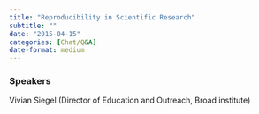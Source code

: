 ```yaml
---
title: "Reproducibility in Scientific Research"
subtitle: ""
date: "2015-04-15"
categories: [Chat/Q&A]
date-format: medium 
---
```


### Speakers  
Vivian Siegel (Director of Education and Outreach, Broad institute)


